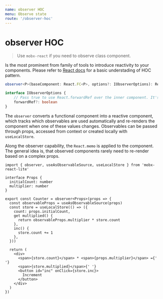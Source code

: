 ---
name: observer HOC
menu: Observe state
route: '/observer-hoc'
---

# observer HOC

> Use `mobx-react` if you need to observe class component.

Is the most prominent from family of tools to introduce reactivity to your components. Please refer to [React docs](https://reactjs.org/docs/higher-order-components.html) for a basic understading of HOC pattern.

```ts
observer<P>(baseComponent: React.FC<P>, options?: IObserverOptions): React.FC<P>

interface IObserverOptions {
    // Pass true to use React.forwardRef over the inner component. It's false by the default.
    forwardRef?: boolean
}
```

The `observer` converts a functional component into a reactive component, which tracks which observables are used automatically and re-renders the component when one of these values changes. Observables can be passed through props, accessed from context or created locally with `useLocalStore`.

Along the observer capability, the `React.memo` is applied to the component. The general idea is, that observed components rarely need to re-render based on a complex props.


<Playground>
  <Counter multiplier={5} initialCount={1} />
</Playground>

```tsx
import { observer, useAsObservableSource, useLocalStore } from 'mobx-react-lite'

interface Props {
  initialCount: number
  multiplier: number
}

export const Counter = observer<Props>(props => {
  const observableProps = useAsObservableSource(props)
  const store = useLocalStore(() => ({
    count: props.initialCount,
    get multiplied() {
      return observableProps.multiplier * store.count
    },
    inc() {
      store.count += 1
    },
  }))

  return (
    <div>
      <span>{store.count}</span> * <span>{props.multiplier}</span> ={' '}
      <span>{store.multiplied}</span>{' '}
      <button id="inc" onClick={store.inc}>
        Increment
      </button>
    </div>
  )
})
```
